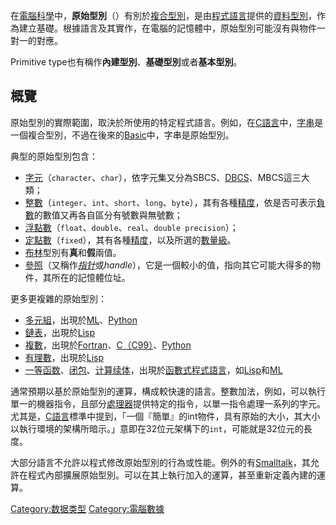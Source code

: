 {{multiple issues|
{{expand|time=2014-01-13T06:10:38+00:00}}
{{expert|time=2014-01-13T06:10:38+00:00}}
{{unreferenced|time=2014-01-13T06:10:38+00:00}}
}}
{{noteTA
|G1=IT
}}

在[[電腦科學|電腦科學]]中，'''原始型別'''（{{lang-en|'''Primitive type'''}}）有別於[[複合型別|複合型別]]，是由[[程式語言|程式語言]]提供的[[資料型別|資料型別]]，作為建立基礎。根據語言及其實作，在電腦的記憶體中，原始型別可能沒有與物件一對一的對應。

Primitive type也有稱作'''內建型別'''、'''基礎型別'''或者'''基本型別'''。

==概覽==
原始型別的實際範圍，取決於所使用的特定程式語言。例如，在[[C語言|C語言]]中，[[字串|字串]]是一個複合型別，不過在後來的[[Basic|Basic]]中，字串是原始型別。

典型的原始型別包含：
* [[字元|字元]]（<code>character</code>、<code>char</code>），依字元集又分為SBCS、[[雙位元組字元集|DBCS]]、MBCS這三大類；
* [[整数_(计算机科学)|整數]]（<code>integer</code>、<code>int</code>、<code>short</code>、<code>long</code>、<code>byte</code>），其有各種[[精度_(電腦科學)|精度]]，依是否可表示[[負數|負數]]的數值又再各自區分有號數與無號數；
* [[浮點數|浮點數]]（<code>float</code>、<code>double</code>、<code>real</code>、<code>double precision</code>）；
* [[定點數|定點數]]（<code>fixed</code>），其有各種[[精度_(電腦科學)|精度]]，以及所選的[[數量級|數量級]]。
* [[布爾_(數據類型)|布林]]型別有'''真'''和'''假'''兩值。
* [[參照|參照]]（又稱作''[[指针_(信息学)|指针]]''或''handle''），它是一個較小的值，指向其它可能大得多的物件，其所在的記憶體位址。

更多更複雜的原始型別：
* [[多元組|多元組]]，出現於[[ML语言|ML]]、[[Python|Python]]
* [[鏈表|鏈表]]，出現於[[Lisp|Lisp]]
* [[复数_(数学)|複數]]，出現於[[Fortran|Fortran]]、[[C#C99|C（C99）]]、[[Python|Python]]
* [[有理數|有理數]]，出現於[[Lisp|Lisp]]
* [[头等函数|一等函数]]、[[闭包_(计算机科学)|闭包]]、[[计算续体|计算续体]]，出現於[[函數式程式語言|函數式程式語言]]，如[[Lisp|Lisp]]和[[ML语言|ML]]

通常預期以基於原始型別的運算，構成較快速的語言。整數加法，例如，可以執行單一的機器指令，且部分[[中央处理器|處理器]]提供特定的指令，以單一指令處理一系列的字元。尤其是，[[C語言|C語言]]標準中提到，「一個『簡單』的int物件，具有原始的大小，其大小以執行環境的架構所暗示。」意即在32位元架構下的<code>int</code>，可能就是32位元的長度。

大部分語言不允許以程式修改原始型別的行為或性能。例外的有[[Smalltalk|Smalltalk]]，其允許在程式內部擴展原始型別。可以在其上執行加入的運算，甚至重新定義內建的運算。

{{数据类型}}

[[Category:数据类型|Category:数据类型]]
[[Category:電腦數據|Category:電腦數據]]